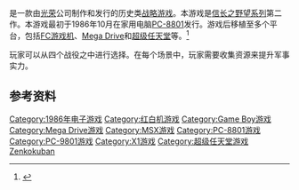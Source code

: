 {{NoteTA
| G1=Games
}}

{{vgname|信长之野望·全国版|ja=信長の野望・全国版|en=Nobunaga's Ambition|diff=yes}}是一款由[[光榮公司|光荣]]公司制作和发行的历史类[[战略游戏|战略游戏]]。本游戏是[[信长之野望系列|信长之野望系列]]第二作。本游戏最初于1986年10月在家用电脑[[PC-8801|PC-8801]]发行。游戏后移植至多个平台，包括[[FC游戏机|FC游戏机]]、[[Mega_Drive|Mega Drive]]和[[超级任天堂|超级任天堂]]等。<ref name="gamefaqs">{{cite web| url = http://www.gamefaqs.com/nes/587494-nobunagas-ambition/data| title = Release information| publisher = [[GameFAQs|GameFAQs]]| date = | accessdate = 2015-12-19| archive-date = 2016-04-11| archive-url = https://web.archive.org/web/20160411213001/http://www.gamefaqs.com/nes/587494-nobunagas-ambition/data| dead-url = no}}</ref>

玩家可以从四个战役之中进行选择。在每个场景中，玩家需要收集资源来提升军事实力。

== 参考资料 ==
{{Reflist}}

{{信长之野望系列}}

{{DEFAULTSORT:Nobunaka no Yabou Zenkokuban}}
[[Category:1986年电子游戏|Category:1986年电子游戏]]
[[Category:红白机游戏|Category:红白机游戏]]
[[Category:Game_Boy游戏|Category:Game Boy游戏]]
[[Category:Mega_Drive游戏|Category:Mega Drive游戏]]
[[Category:MSX游戏|Category:MSX游戏]]
[[Category:PC-8801游戏|Category:PC-8801游戏]]
[[Category:PC-9801游戏|Category:PC-9801游戏]]
[[Category:X1游戏|Category:X1游戏]]
[[Category:超级任天堂游戏|Category:超级任天堂游戏]]
[[Category:信長之野望系列|Zenkokuban]]

{{KoeiTecmo-stub}}
{{strategy-videogame-stub}}